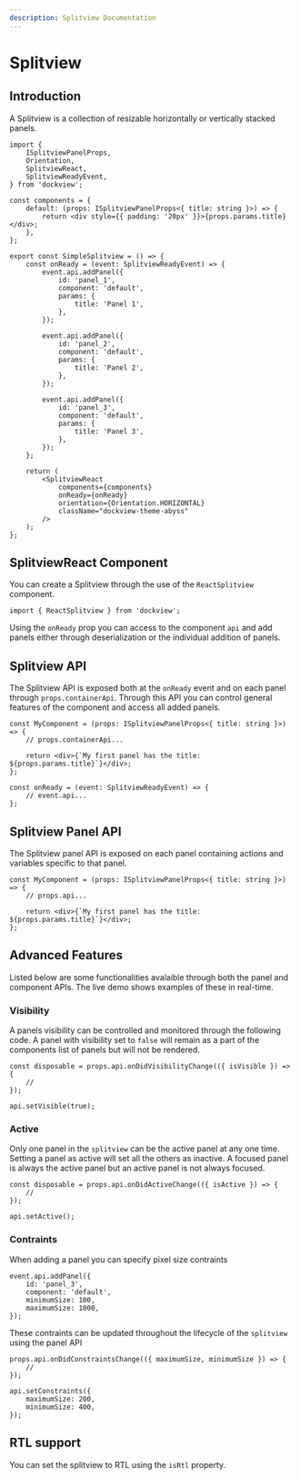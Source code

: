 ```yaml
---
description: Splitview Documentation
---
```



# Splitview

## Introduction

A Splitview is a collection of resizable horizontally or vertically stacked panels.

<div
    style={{
        height: '100px',
        backgroundColor: 'rgb(30,30,30)',
        color: 'white',
        margin: '20px 0px',
    }}
>
    <SimpleSplitview />
</div>

```tsx title="Simple Splitview example"
import {
    ISplitviewPanelProps,
    Orientation,
    SplitviewReact,
    SplitviewReadyEvent,
} from 'dockview';

const components = {
    default: (props: ISplitviewPanelProps<{ title: string }>) => {
        return <div style={{ padding: '20px' }}>{props.params.title}</div>;
    },
};

export const SimpleSplitview = () => {
    const onReady = (event: SplitviewReadyEvent) => {
        event.api.addPanel({
            id: 'panel_1',
            component: 'default',
            params: {
                title: 'Panel 1',
            },
        });

        event.api.addPanel({
            id: 'panel_2',
            component: 'default',
            params: {
                title: 'Panel 2',
            },
        });

        event.api.addPanel({
            id: 'panel_3',
            component: 'default',
            params: {
                title: 'Panel 3',
            },
        });
    };

    return (
        <SplitviewReact
            components={components}
            onReady={onReady}
            orientation={Orientation.HORIZONTAL}
            className="dockview-theme-abyss"
        />
    );
};
```

## SplitviewReact Component

You can create a Splitview through the use of the `ReactSplitview` component.

```tsx
import { ReactSplitview } from 'dockview';
```

Using the `onReady` prop you can access to the component `api` and add panels either through deserialization or the individual addition of panels.

<DocRef declaration="ISplitviewReactProps" />

## Splitview API

The Splitview API is exposed both at the `onReady` event and on each panel through `props.containerApi`.
Through this API you can control general features of the component and access all added panels.

```tsx title="Splitview API via Panel component"
const MyComponent = (props: ISplitviewPanelProps<{ title: string }>) => {
    // props.containerApi...

    return <div>{`My first panel has the title: ${props.params.title}`}</div>;
};
```

```tsx title="Splitview API via the onReady callback"
const onReady = (event: SplitviewReadyEvent) => {
    // event.api...
};
```

<DocRef declaration="SplitviewApi" />

## Splitview Panel API

The Splitview panel API is exposed on each panel containing actions and variables specific to that panel.

```tsx title="Splitview panel API via Panel component"
const MyComponent = (props: ISplitviewPanelProps<{ title: string }>) => {
    // props.api...

    return <div>{`My first panel has the title: ${props.params.title}`}</div>;
};
```

<DocRef declaration="SplitviewPanelApi" />

## Advanced Features

Listed below are some functionalities avalaible through both the panel and component APIs. The live demo shows examples of these in real-time.

<div
    style={{
        height: '200px',
        margin: '20px 0px',
    }}
>
    <SplitviewExample1 />
</div>

### Visibility

A panels visibility can be controlled and monitored through the following code.
A panel with visibility set to `false` will remain as a part of the components list of panels but will not be rendered.

```tsx
const disposable = props.api.onDidVisibilityChange(({ isVisible }) => {
    //
});
```

```tsx
api.setVisible(true);
```

### Active

Only one panel in the `splitview` can be the active panel at any one time.
Setting a panel as active will set all the others as inactive.
A focused panel is always the active panel but an active panel is not always focused.

```tsx
const disposable = props.api.onDidActiveChange(({ isActive }) => {
    //
});
```

```tsx
api.setActive();
```

### Contraints

When adding a panel you can specify pixel size contraints

```tsx
event.api.addPanel({
    id: 'panel_3',
    component: 'default',
    minimumSize: 100,
    maximumSize: 1000,
});
```

These contraints can be updated throughout the lifecycle of the `splitview` using the panel API

```tsx
props.api.onDidConstraintsChange(({ maximumSize, minimumSize }) => {
    //
});
```

```tsx
api.setConstraints({
    maximumSize: 200,
    minimumSize: 400,
});
```

## RTL support

You can set the splitview to RTL using the `isRtl` property.

<div
    style={{
        height: '100px',
        backgroundColor: 'rgb(30,30,30)',
        color: 'white',
        margin: '20px 0px',
    }}
>
    <SimpleSplitview isRtl={true} />
</div>
